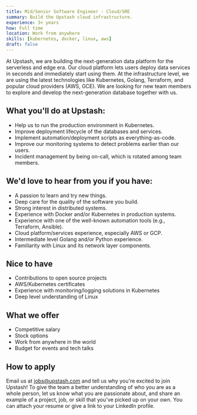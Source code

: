 ```yaml
---
title: Mid/Senior Software Engineer - Cloud/SRE
summary: Build the Upstash cloud infrastructure.
experience: 3+ years
how: Full time
location: Work from anywhere
skills: [kubernetes, docker, linux, aws]
draft: false
---
```


At Upstash, we are building the next-generation data platform for the serverless
and edge era.
Our cloud platform lets users deploy data services in seconds and immediately
start using them.
At the infrastructure level, we are using the latest technologies like
Kubernetes, Golang, Terraform, and popular cloud providers (AWS, GCE).
We are looking for new team members to explore and develop the next-generation
database together with us.

## What you'll do at Upstash:

- Help us to run the production environment in Kubernetes.
- Improve deployment lifecycle of the databases and services.
- Implement automation/deployment scripts as everything-as-code.
- Improve our monitoring systems to detect problems earlier than our users.
- Incident management by being on-call, which is rotated among team members.

## We'd love to hear from you if you have:

- A passion to learn and try new things.
- Deep care for the quality of the software you build.
- Strong interest in distributed systems.
- Experience with Docker and/or Kubernetes in production systems.
- Experience with one of the well-known automation tools (e.g., Terraform,
  Ansible).
- Cloud platform/services experience, especially AWS or GCP.
- Intermediate level Golang and/or Python experience.
- Familiarity with Linux and its network layer components.

## Nice to have

- Contributions to open source projects
- AWS/Kubernetes certificates
- Experience with monitoring/logging solutions in Kubernetes
- Deep level understanding of Linux

## What we offer

- Competitive salary
- Stock options
- Work from anywhere in the world
- Budget for events and tech talks

## How to apply

Email us at [jobs@upstash.com](mailto:jobs@upstash.com) and tell us why you're
excited to join Upstash! To give the team a better understanding of who you are
as a whole person, let us know what you are passionate about, and share an
example of a project, job, or skill that you've picked up on your own. You can
attach your resume or give a link to your LinkedIn profile.
